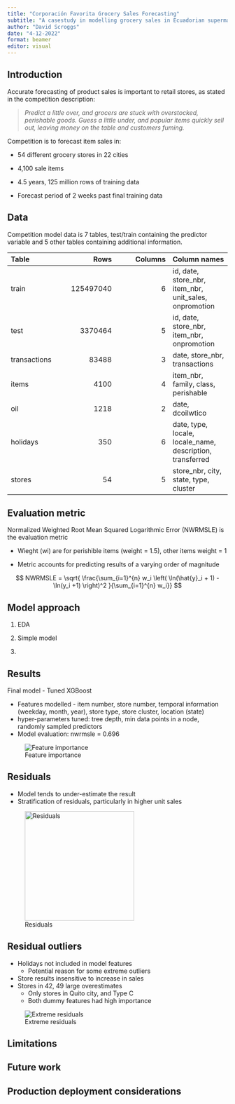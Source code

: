 ```yaml
---
title: "Corporación Favorita Grocery Sales Forecasting"
subtitle: "A casestudy in modelling grocery sales in Ecuadorian supermarkets"
author: "David Scroggs"
date: "4-12-2022"
format: beamer
editor: visual
---
```


## Introduction

Accurate forecasting of product sales is important to retail stores, as stated in the competition description:

> *Predict a little over, and grocers are stuck with overstocked, perishable goods. Guess a little under, and popular items quickly sell out, leaving money on the table and customers fuming.*

Competition is to forecast item sales in:

-   54 different grocery stores in 22 cities

-   4,100 sale items

-   4.5 years, 125 million rows of training data

-   Forecast period of 2 weeks past final training data

## Data

Competition model data is 7 tables, test/train containing the predictor variable and 5 other tables containing additional information.

| Table        |      Rows | Columns | Column names                                              |
|:-----------------|-----------------:|-----------------:|:------------------|
| train        | 125497040 |       6 | id, date, store_nbr, item_nbr, unit_sales, onpromotion    |
| test         |   3370464 |       5 | id, date, store_nbr, item_nbr, onpromotion                |
| transactions |     83488 |       3 | date, store_nbr, transactions                             |
| items        |      4100 |       4 | item_nbr, family, class, perishable                       |
| oil          |      1218 |       2 | date, dcoilwtico                                          |
| holidays     |       350 |       6 | date, type, locale, locale_name, description, transferred |
| stores       |        54 |       5 | store_nbr, city, state, type, cluster                     |

## Evaluation metric

Normalized Weighted Root Mean Squared Logarithmic Error (NWRMSLE) is the evaluation metric

-   Wieght (wi) are for perishible items (weight = 1.5), other items weight = 1

-   Metric accounts for predicting results of a varying order of magnitude

$$ NWRMSLE = \sqrt{ \frac{\sum_{i=1}^{n} w_i \left( \ln(\hat{y}_i + 1) - \ln(y_i +1)  \right)^2  }{\sum_{i=1}^{n} w_i}} $$

## Model approach

1.   EDA

2.  Simple model

3. 

## Results

Final model - Tuned XGBoost

-   Features modelled - item number, store number, temporal information (weekday, month, year), store type, store cluster, location (state)
-   hyper-parameters tuned: tree depth, min data points in a node, randomly sampled predictors
-   Model evaluation: nwrmsle = 0.696

![Feature importance](../figures/final_model_feature_importance.jpeg)

## Residuals

-   Model tends to under-estimate the result
-   Stratification of residuals, particularly in higher unit sales

![Residuals](../figures/final_model_residuals.jpeg){width="250px"}

## Residual outliers

-   Holidays not included in model features
    -   Potential reason for some extreme outliers
-   Store results insensitive to increase in sales
-   Stores in 42, 49 large overestimates
    -   Only stores in Quito city, and Type C
    -   Both dummy features had high importance

![Extreme residuals](../figures/extreme_residuals.jpeg)

## Limitations


## Future work

## Production deployment considerations


